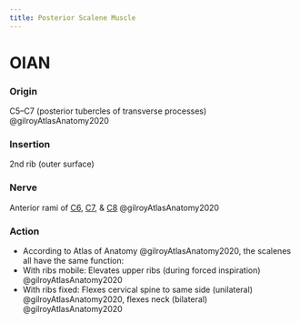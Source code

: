 ```yaml
---
title: Posterior Scalene Muscle
---
```



# OIAN

:::{layout-ncol="2"}
### Origin
C5–C7 (posterior tubercles of transverse processes) @gilroyAtlasAnatomy2020

### Insertion
2nd rib (outer surface)

### Nerve
Anterior rami of [C6]({{< var ref-nerve-root.c6 >}}), [C7]({{< var ref-nerve-root.c7 >}}), & [C8]({{< var ref-nerve-root.c8 >}}) @gilroyAtlasAnatomy2020 

### Action

- According to Atlas of Anatomy @gilroyAtlasAnatomy2020, the scalenes all have the same function:
- With ribs mobile: Elevates upper ribs (during forced inspiration) @gilroyAtlasAnatomy2020 
- With ribs fixed: Flexes cervical spine to same side (unilateral) @gilroyAtlasAnatomy2020, flexes neck (bilateral) @gilroyAtlasAnatomy2020 
:::